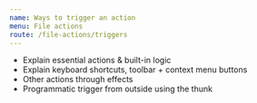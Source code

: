 ```yaml
---
name: Ways to trigger an action
menu: File actions
route: /file-actions/triggers
---
```


- Explain essential actions & built-in logic
- Explain keyboard shortcuts, toolbar + context menu buttons
- Other actions through effects
- Programmatic trigger from outside using the thunk

